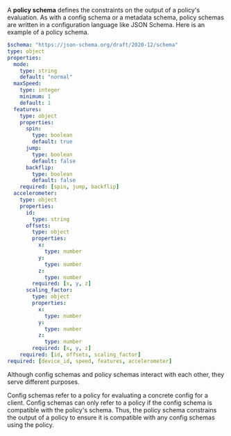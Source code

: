 A **policy schema** defines the constraints on the output of a policy's evaluation. As with a config schema or a metadata schema, policy schemas are written in a configuration language like JSON Schema. Here is an example of a policy schema.

```yaml [expandable]
$schema: "https://json-schema.org/draft/2020-12/schema"
type: object
properties:
  mode:
    type: string
	default: "normal"
  maxSpeed:
    type: integer
    minimum: 1
    default: 1
  features:
    type: object
    properties:
      spin:
        type: boolean
        default: true
      jump:
        type: boolean
        default: false
      backflip:
        type: boolean
        default: false
    required: [spin, jump, backflip]
  accelerometer:
    type: object
    properties:
      id:
        type: string
      offsets:
        type: object
        properties:
          x:
            type: number
          y:
            type: number
          z:
            type: number
        required: [x, y, z]
      scaling_factor:
        type: object
        properties:
          x:
            type: number
          y:
            type: number
          z:
            type: number
        required: [x, y, z]
    required: [id, offsets, scaling_factor]
required: [device_id, speed, features, accelerometer]
```

Although config schemas and policy schemas interact with each other, they serve different purposes. 

Config schemas refer to a policy for evaluating a concrete config for a client. Config schemas can only refer to a policy if the config schema is compatible with the policy's schema. Thus, the policy schema constrains the output of a policy to ensure it is compatible with any config schemas using the policy.